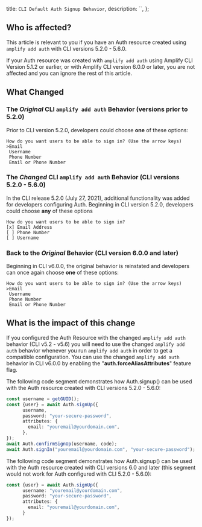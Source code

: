   title: `CLI Default Auth Signup Behavior`,
  description: ``,
};

## Who is affected? 

This article is relevant to you if you have an Auth resource created using  `amplify add auth`  with CLI versions 5.2.0 - 5.6.0.

If your Auth resource was created with   `amplify add auth` using Amplify CLI Version 5.1.2 or earlier, or with Amplify CLI version 6.0.0 or later, you are not affected and you can ignore the rest of this article. 


## What Changed

### **The *Original* CLI  `amplify add auth` Behavior (versions prior to 5.2.0)** 

Prior to CLI version 5.2.0, developers could choose **one** of these options:

```
How do you want users to be able to sign in? (Use the arrow keys)
>Email
 Username
 Phone Number
 Email or Phone Number
```

### **The *Changed* CLI `amplify add auth` Behavior (CLI versions 5.2.0 - 5.6.0)**

In the CLI release 5.2.0 (July 27, 2021), additional functionality was added for developers configuring Auth. 
Beginning in CLI version 5.2.0, developers could choose **any** of these options

```
How do you want users to be able to sign in?
[x] Email Address
[ ] Phone Number
[ ] Username
```

### **Back to the *Original* Behavior (CLI version 6.0.0 and later)**

Beginning in CLI v6.0.0, the original behavior is reinstated and developers can once again choose **one** of these options:

```
How do you want users to be able to sign in? (Use the arrow keys)
>Email
 Username
 Phone Number
 Email or Phone Number
```

## What is the impact of this change

If you configured the Auth Resource with the changed `amplify add auth` behavior (CLI v5.2 - v5.6) you will need to use the changed  `amplify add auth` behavior whenever you run `amplify add auth` in order to get a compatible configuration. You can use the changed `amplify add auth` behavior in CLI v6.0.0 by enabling the "**auth.forceAliasAttributes**" feature flag.

The following code segment demonstrates how Auth.signup() can be used with the Auth resource created with CLI versions 5.2.0 - 5.6.0:

```ts
const username = getGUID(); 
const {user} = await Auth.signUp({
      username,
      password: "your-secure-password",
      attributes: {
        email: "youremail@yourdomain.com",
      },
});
await Auth.confirmSignUp(username, code);
await Auth.signIn("youremail@yourdomain.com", "your-secure-password");
```

The following code segment demonstrates how Auth.signup() can be used with the Auth resource created with CLI versions 6.0 and later (this segment would not work for Auth configured with CLI 5.2.0 - 5.6.0):

```ts
const {user} = await Auth.signUp({
      username: "youremail@yourdomain.com",
      password: "your-secure-password",
      attributes: {
        email: "youremail@yourdomain.com", 
      }
});
```



